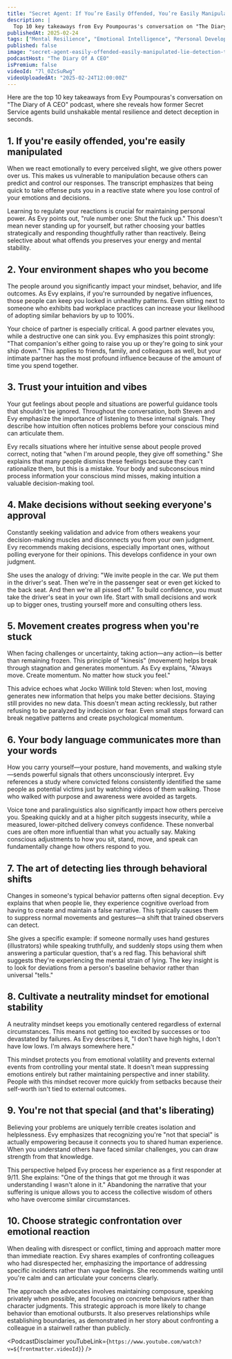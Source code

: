```yaml
---
title: "Secret Agent: If You’re Easily Offended, You’re Easily Manipulated! This 1 Trick Catches A Lie In 2s"
description: |
  Top 10 key takeaways from Evy Poumpouras's conversation on "The Diary of A CEO" podcast, where she reveals how former Secret Service agents build unshakable mental resilience and detect deception in seconds.
publishedAt: 2025-02-24
tags: ["Mental Resilience", "Emotional Intelligence", "Personal Development"]
published: false
image: "secret-agent-easily-offended-easily-manipulated-lie-detection-trick.jpg"
podcastHost: "The Diary Of A CEO"
isPremium: false
videoId: "7l_0ZcSuRwg"
videoUploadedAt: "2025-02-24T12:00:00Z"
---
```



<PodcastSummaryPageLayout frontmatter={frontmatter}>

Here are the top 10 key takeaways from Evy Poumpouras's conversation on "The Diary of A CEO" podcast, where she reveals how former Secret Service agents build unshakable mental resilience and detect deception in seconds.

## 1. If you're easily offended, you're easily manipulated

When we react emotionally to every perceived slight, we give others power over us. This makes us vulnerable to manipulation because others can predict and control our responses. The transcript emphasizes that being quick to take offense puts you in a reactive state where you lose control of your emotions and decisions.

Learning to regulate your reactions is crucial for maintaining personal power. As Evy points out, "rule number one: Shut the fuck up." This doesn't mean never standing up for yourself, but rather choosing your battles strategically and responding thoughtfully rather than reactively. Being selective about what offends you preserves your energy and mental stability.

## 2. Your environment shapes who you become

The people around you significantly impact your mindset, behavior, and life outcomes. As Evy explains, if you're surrounded by negative influences, those people can keep you locked in unhealthy patterns. Even sitting next to someone who exhibits bad workplace practices can increase your likelihood of adopting similar behaviors by up to 100%.

Your choice of partner is especially critical. A good partner elevates you, while a destructive one can sink you. Evy emphasizes this point strongly: "That companion's either going to raise you up or they're going to sink your ship down." This applies to friends, family, and colleagues as well, but your intimate partner has the most profound influence because of the amount of time you spend together.

## 3. Trust your intuition and vibes

Your gut feelings about people and situations are powerful guidance tools that shouldn't be ignored. Throughout the conversation, both Steven and Evy emphasize the importance of listening to these internal signals. They describe how intuition often notices problems before your conscious mind can articulate them.

Evy recalls situations where her intuitive sense about people proved correct, noting that "when I'm around people, they give off something." She explains that many people dismiss these feelings because they can't rationalize them, but this is a mistake. Your body and subconscious mind process information your conscious mind misses, making intuition a valuable decision-making tool.

## 4. Make decisions without seeking everyone's approval

Constantly seeking validation and advice from others weakens your decision-making muscles and disconnects you from your own judgment. Evy recommends making decisions, especially important ones, without polling everyone for their opinions. This develops confidence in your own judgment.

She uses the analogy of driving: "We invite people in the car. We put them in the driver's seat. Then we're in the passenger seat or even get kicked to the back seat. And then we're all pissed off." To build confidence, you must take the driver's seat in your own life. Start with small decisions and work up to bigger ones, trusting yourself more and consulting others less.

## 5. Movement creates progress when you're stuck

When facing challenges or uncertainty, taking action—any action—is better than remaining frozen. This principle of "kinesis" (movement) helps break through stagnation and generates momentum. As Evy explains, "Always move. Create momentum. No matter how stuck you feel."

This advice echoes what Jocko Willink told Steven: when lost, moving generates new information that helps you make better decisions. Staying still provides no new data. This doesn't mean acting recklessly, but rather refusing to be paralyzed by indecision or fear. Even small steps forward can break negative patterns and create psychological momentum.

## 6. Your body language communicates more than your words

How you carry yourself—your posture, hand movements, and walking style—sends powerful signals that others unconsciously interpret. Evy references a study where convicted felons consistently identified the same people as potential victims just by watching videos of them walking. Those who walked with purpose and awareness were avoided as targets.

Voice tone and paralinguistics also significantly impact how others perceive you. Speaking quickly and at a higher pitch suggests insecurity, while a measured, lower-pitched delivery conveys confidence. These nonverbal cues are often more influential than what you actually say. Making conscious adjustments to how you sit, stand, move, and speak can fundamentally change how others respond to you.

## 7. The art of detecting lies through behavioral shifts

Changes in someone's typical behavior patterns often signal deception. Evy explains that when people lie, they experience cognitive overload from having to create and maintain a false narrative. This typically causes them to suppress normal movements and gestures—a shift that trained observers can detect.

She gives a specific example: if someone normally uses hand gestures (illustrators) while speaking truthfully, and suddenly stops using them when answering a particular question, that's a red flag. This behavioral shift suggests they're experiencing the mental strain of lying. The key insight is to look for deviations from a person's baseline behavior rather than universal "tells."

## 8. Cultivate a neutrality mindset for emotional stability

A neutrality mindset keeps you emotionally centered regardless of external circumstances. This means not getting too excited by successes or too devastated by failures. As Evy describes it, "I don't have high highs, I don't have low lows. I'm always somewhere here."

This mindset protects you from emotional volatility and prevents external events from controlling your mental state. It doesn't mean suppressing emotions entirely but rather maintaining perspective and inner stability. People with this mindset recover more quickly from setbacks because their self-worth isn't tied to external outcomes.

## 9. You're not that special (and that's liberating)

Believing your problems are uniquely terrible creates isolation and helplessness. Evy emphasizes that recognizing you're "not that special" is actually empowering because it connects you to shared human experience. When you understand others have faced similar challenges, you can draw strength from that knowledge.

This perspective helped Evy process her experience as a first responder at 9/11. She explains: "One of the things that got me through it was understanding I wasn't alone in it." Abandoning the narrative that your suffering is unique allows you to access the collective wisdom of others who have overcome similar circumstances.

## 10. Choose strategic confrontation over emotional reaction

When dealing with disrespect or conflict, timing and approach matter more than immediate reaction. Evy shares examples of confronting colleagues who had disrespected her, emphasizing the importance of addressing specific incidents rather than vague feelings. She recommends waiting until you're calm and can articulate your concerns clearly.

The approach she advocates involves maintaining composure, speaking privately when possible, and focusing on concrete behaviors rather than character judgments. This strategic approach is more likely to change behavior than emotional outbursts. It also preserves relationships while establishing boundaries, as demonstrated in her story about confronting a colleague in a stairwell rather than publicly.

<PodcastDisclaimer
  youTubeLink={`https://www.youtube.com/watch?v=${frontmatter.videoId}`}
/>

</PodcastSummaryPageLayout>
